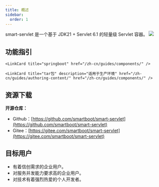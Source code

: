 ```yaml
---
title: 概述
sidebar:
  order: 1
---
```


smart-servlet 是一个基于 JDK21 + Servlet 6.1 的轻量级 Servlet 容器。
![](/smart-servlet/smart-servlet.svg)




## 功能指引
<CardGrid>
    <LinkCard title="maven 插件" description="适用于本地开发环境，类似 tomcat-maven-plugin 的使用方式"
              href="/zh-cn/guides/authoring-content/"/>

    <LinkCard title="springboot" href="/zh-cn/guides/components/" />

    <LinkCard title="tar包" description="适用于生产环境" href="/zh-cn/guides/authoring-content/" href="/zh-cn/guides/components/" />
</CardGrid>

##  资源下载
<CardGrid>
    <LinkCard title="Servlet 4.0" description="适配JDK8、Springboot 2.x" href="/zh-cn/guides/authoring-content/" />
    <LinkCard title="Servlet 6.1" description="适配JDK21、Springboot 3.x" href="/zh-cn/guides/components/" />
</CardGrid>



**开源仓库：**

- Github：[https://github.com/smartboot/smart-servlet](https://github.com/smartboot/smart-servlet)
- Gitee：[https://gitee.com/smartboot/smart-servlet](https://gitee.com/smartboot/smart-servlet)


## 目标用户
- 有着信创需求的企业用户。
- 对服务并发能力要求高的企业用户。
- 对技术有着强烈热爱的个人开发者。